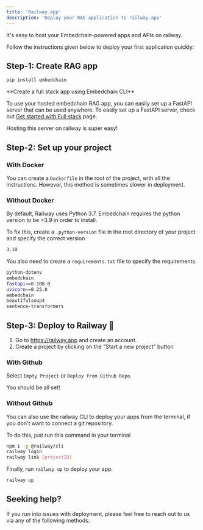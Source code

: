 ```yaml
---
title: 'Railway.app'
description: 'Deploy your RAG application to railway.app'
---
```


It's easy to host your Embedchain-powered apps and APIs on railway.

Follow the instructions given below to deploy your first application quickly:

## Step-1: Create RAG app

```bash Install embedchain
pip install embedchain
```

<Tip>
**Create a full stack app using Embedchain CLI**

To use your hosted embedchain RAG app, you can easily set up a FastAPI server that can be used anywhere.
To easily set up a FastAPI server, check out [Get started with Full stack](https://docs.embedchain.ai/get-started/full-stack) page.

Hosting this server on railway is super easy!

</Tip>

## Step-2: Set up your project

### With Docker

You can create a `Dockerfile` in the root of the project, with all the instructions. However, this method is sometimes slower in deployment.

### Without Docker

By default, Railway uses Python 3.7. Embedchain requires the python version to be >3.9 in order to install.

To fix this, create a `.python-version` file in the root directory of your project and specify the correct version

```bash .python-version
3.10
```

You also need to create a `requirements.txt` file to specify the requirements.

```bash requirements.txt
python-dotenv
embedchain
fastapi==0.108.0
uvicorn==0.25.0
embedchain
beautifulsoup4
sentence-transformers
```

## Step-3: Deploy to Railway 🚀

1. Go to https://railway.app and create an account.
2. Create a project by clicking on the "Start a new project" button

### With Github

Select `Empty Project` or `Deploy from Github Repo`. 

You should be all set!

### Without Github

You can also use the railway CLI to deploy your apps from the terminal, if you don't want to connect a git repository.

To do this, just run this command in your terminal

```bash Install and set up railway CLI
npm i -g @railway/cli
railway login
railway link [projectID]
```

Finally, run `railway up` to deploy your app.
```bash Deploy
railway up
```

## Seeking help?

If you run into issues with deployment, please feel free to reach out to us via any of the following methods:

<Snippet file="get-help.mdx" />
